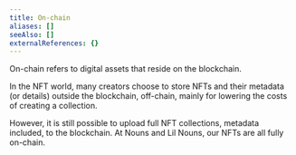 ```yaml
---
title: On-chain
aliases: []
seeAlso: []
externalReferences: {}
---
```


On-chain refers to digital assets that reside on the blockchain.

In the NFT world, many creators choose to store NFTs and their metadata (or details) outside the blockchain, off-chain, mainly for lowering the costs of creating a collection.

However, it is still possible to upload full NFT collections, metadata included, to the blockchain. At Nouns and Lil Nouns, our NFTs are all fully on-chain.

